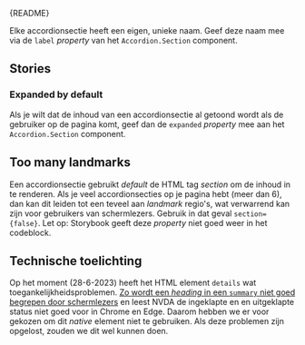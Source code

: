 
<Meta of={AccordionStories} />

<Markdown>{README}</Markdown>

Elke accordionsectie heeft een eigen, unieke naam. Geef deze naam mee via de `label` _property_ van het `Accordion.Section` component.

<Primary />

<Controls />

## Stories

### Expanded by default

Als je wilt dat de inhoud van een accordionsectie al getoond wordt als de gebruiker op de pagina komt, geef dan de `expanded` _property_ mee aan het `Accordion.Section` component.

<Canvas of={AccordionStories.ExpandedByDefault} />

## Too many landmarks

Een accordionsectie gebruikt _default_ de HTML tag _section_ om de inhoud in te renderen.
Als je veel accordionsecties op je pagina hebt (meer dan 6), dan kan dit leiden tot een teveel aan _landmark_ regio's, wat verwarrend kan zijn voor gebruikers van schermlezers.
Gebruik in dat geval `section={false}`. Let op: Storybook geeft deze _property_ niet goed weer in het codeblock.

<Canvas of={AccordionStories.TooManyLandmarks} />

## Technische toelichting

Op het moment (28-6-2023) heeft het HTML element `details` wat toegankelijkheidsproblemen.
[Zo wordt een _heading_ in een `summary` niet goed begrepen door schermlezers](https://developer.mozilla.org/en-US/docs/Web/HTML/Element/summary#summaries_as_headings) en
leest NVDA de ingeklapte en en uitgeklapte status niet goed voor in Chrome en Edge. Daarom hebben we er voor gekozen om dit _native_ element niet te gebruiken.
Als deze problemen zijn opgelost, zouden we dit wel kunnen doen.
